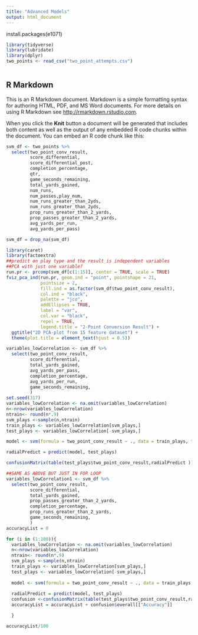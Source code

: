```yaml
---
title: "Advanced Models"
output: html_document
---
```

install.packages(e1071)
```r
library(tidyverse)
library(lubridate)
library(dplyr)
two_points <- read_csv("two_point_attempts.csv") 
  

```

## R Markdown

This is an R Markdown document. Markdown is a simple formatting syntax for authoring HTML, PDF, and MS Word documents. For more details on using R Markdown see <http://rmarkdown.rstudio.com>.

When you click the **Knit** button a document will be generated that includes both content as well as the output of any embedded R code chunks within the document. You can embed an R code chunk like this:

```r

svm_df <- two_points %>%
  select(two_point_conv_result,
         score_differential,
         score_differential_post,
         completion_percentage,
         qtr,
         game_seconds_remaining,
         total_yards_gained,
         num_runs,
         num_passes,play_num,
         num_runs_greater_than_2yds,
         num_runs_greater_than_2yds,
         prop_runs_greater_than_2_yards,
         prop_passes_greater_than_2_yards,
         avg_yards_per_run,
         avg_yards_per_pass)

svm_df = drop_na(svm_df)
```




```r
library(caret)
library(factoextra)
##predict on play type and the result is independent variables
##PCA with just one variable?
run.pr <- prcomp(svm_df[c(1:15)], center = TRUE, scale = TRUE)
fviz_pca_ind(run.pr, geom.ind = "point", pointshape = 21, 
             pointsize = 2, 
             fill.ind = as.factor(svm_df$two_point_conv_result), 
             col.ind = "black", 
             palette = "jco", 
             addEllipses = TRUE,
             label = "var",
             col.var = "black",
             repel = TRUE,
             legend.title = "2-Point Conversion Result") +
  ggtitle("2D PCA-plot from 15 feature dataset") +
  theme(plot.title = element_text(hjust = 0.5))
```


```r

variables_lowCorrelation <- svm_df %>%
  select(two_point_conv_result,
         score_differential,
         total_yards_gained,
         avg_yards_per_pass,
         completion_percentage,
         avg_yards_per_run,
         game_seconds_remaining,
         )
set.seed(317)
variables_lowCorrelation <- na.omit(variables_lowCorrelation)
n<-nrow(variables_lowCorrelation)
ntrain<- round(n*.9)
svm_plays <-sample(n,ntrain)
train_plays <- variables_lowCorrelation[svm_plays,]
test_plays <- variables_lowCorrelation[-svm_plays,]

model <- svm(formula = two_point_conv_result ~ ., data = train_plays, type = 'C-classification', kernel = 'radial')

radialPredict = predict(model, test_plays)

confusionMatrix(table(test_plays$two_point_conv_result,radialPredict ))


```

```r

##SAME AS ABOVE BUT JUST IN FOR LOOP 
variables_lowCorrelation1 <- svm_df %>%
  select(two_point_conv_result,
         score_differential,
         total_yards_gained,
         prop_passes_greater_than_2_yards,
         completion_percentage,
         prop_runs_greater_than_2_yards,
         game_seconds_remaining,
         )
accuracyList = 0

for (i in (1:100)){
  variables_lowCorrelation <- na.omit(variables_lowCorrelation)
  n<-nrow(variables_lowCorrelation)
  ntrain<- round(n*.9)
  svm_plays <-sample(n,ntrain)
  train_plays <- variables_lowCorrelation[svm_plays,]
  test_plays <- variables_lowCorrelation[-svm_plays,]
  
  model <- svm(formula = two_point_conv_result ~ ., data = train_plays, type = 'C-classification', kernel = 'polynomial')
  
  radialPredict = predict(model, test_plays)
  confusion <-confusionMatrix(table(test_plays$two_point_conv_result,radialPredict ))
  accuracyList = accuracyList + confusion$overall[["Accuracy"]]

  }

```

```r
accuracyList/100
```

```r


```


